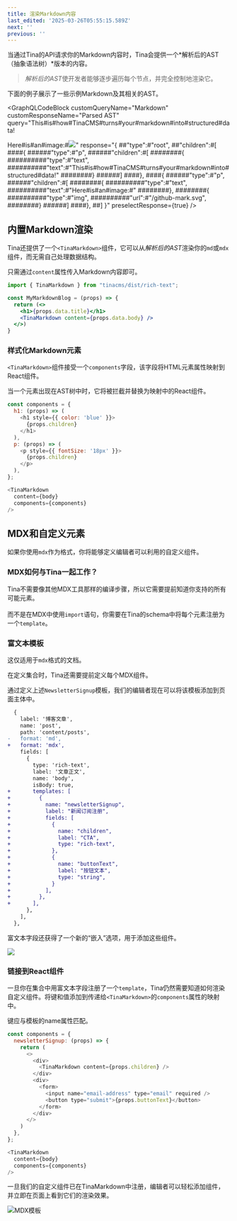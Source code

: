 ```yaml
---
title: 渲染Markdown内容
last_edited: '2025-03-26T05:55:15.589Z'
next: ''
previous: ''
---
```


当通过Tina的API请求你的Markdown内容时，Tina会提供一个*解析后的AST（抽象语法树）*版本的内容。

> *解析后的AST*使开发者能够逐步遍历每个节点，并完全控制地渲染它。

下面的例子展示了一些示例Markdown及其相关的AST。

<GraphQLCodeBlock
  customQueryName="Markdown"
  customResponseName="Parsed AST"
  query="This#is#how#TinaCMS#turns#your#markdown#into#structured#data!

  Here#is#an#image:#![](/github-mark.svg)"
  response="{
  ##&#x22;type&#x22;:#&#x22;root&#x22;,
  ##&#x22;children&#x22;:#[
  ####{
  ######&#x22;type&#x22;:#&#x22;p&#x22;,
  ######&#x22;children&#x22;:#[
  ########{
  ##########&#x22;type&#x22;:#&#x22;text&#x22;,
  ##########&#x22;text&#x22;:#&#x22;This#is#how#TinaCMS#turns#your#markdown#into#structured#data!&#x22;
  ########}
  ######]
  ####},
  ####{
  ######&#x22;type&#x22;:#&#x22;p&#x22;,
  ######&#x22;children&#x22;:#[
  ########{
  ##########&#x22;type&#x22;:#&#x22;text&#x22;,
  ##########&#x22;text&#x22;:#&#x22;Here#is#an#image:#&#x22;
  ########},
  ########{
  ##########&#x22;type&#x22;:#&#x22;img&#x22;,
  ##########&#x22;url&#x22;:#&#x22;/github-mark.svg&#x22;,
  ########}
  ######]
  ####},
  ##]
  }"
  preselectResponse={true}
/>

## 内置Markdown渲染

Tina还提供了一个`<TinaMarkdown>`组件，它可以从*解析后的AST*渲染你的`md`或`mdx`组件，而无需自己处理数据结构。

只需通过`content`属性传入Markdown内容即可。

```jsx
import { TinaMarkdown } from "tinacms/dist/rich-text";

const MyMarkdownBlog = (props) => {
  return (<>
    <h1>{props.data.title}</h1>
    <TinaMarkdown content={props.data.body} />
  </>)
}
```

### 样式化Markdown元素

`<TinaMarkdown>`组件接受一个`components`字段，该字段将HTML元素属性映射到React组件。

当一个元素出现在AST树中时，它将被拦截并替换为映射中的React组件。

```javascript
const components = {
  h1: (props) => (
    <h1 style={{ color: 'blue' }}>
      {props.children}
    </h1>
  ),
  p: (props) => (
    <p style={{ fontSize: '18px' }}>
      {props.children}
    </p>
  ),
};

<TinaMarkdown
  content={body}
  components={components}
/>
```

## MDX和自定义元素

如果你使用`mdx`作为格式，你将能够定义编辑者可以利用的自定义组件。

### MDX如何与Tina一起工作？

Tina不需要像其他MDX工具那样的编译步骤，所以它需要提前知道你支持的所有可能元素。\
\
而不是在MDX中使用`import`语句，你需要在Tina的schema中将每个元素注册为一个`template`。

### 富文本模板

这仅适用于`mdx`格式的文档。

在定义集合时，Tina还需要提前定义每个MDX组件。

通过定义上述`NewsletterSignup`模板，我们的编辑者现在可以将该模板添加到页面主体中。

```diff
  {
    label: '博客文章',
    name: 'post',
    path: 'content/posts',
-   format: 'md',
+   format: 'mdx',
    fields: [
      {
        type: 'rich-text',
        label: '文章正文',
        name: 'body',
        isBody: true,
+       templates: [
+         {
+           name: "newsletterSignup",
+           label: "新闻订阅注册",
+           fields: [
+             {
+               name: "children",
+               label: "CTA",
+               type: "rich-text",
+             },
+             {
+               name: "buttonText",
+               label: "按钮文本",
+               type: "string",
+             }
+           ],
+         },
+       ],
      },
    ],
  },
```

富文本字段还获得了一个新的“嵌入”选项，用于添加这些组件。

![](/img/docs/reference/SCR-20250314-oprm.png)

### 链接到React组件

一旦你在集合中用富文本字段注册了一个`template`，Tina仍然需要知道如何渲染自定义组件。将键和值添加到传递给`<TinaMarkdown>`的`components`属性的映射中。

键应与模板的name属性匹配。

```javascript
const components = {
  newsletterSignup: (props) => {
    return (
      <>
        <div>
          <TinaMarkdown content={props.children} />
        </div>
        <div>
          <form>
            <input name="email-address" type="email" required />
            <button type="submit">{props.buttonText}</button>
          </form>
        </div>
      </>
    )
  },
};

<TinaMarkdown
  content={body}
  components={components}
/>
```

一旦我们的自定义组件已在TinaMarkdown中注册，编辑者可以轻松添加组件，并立即在页面上看到它们的渲染效果。

![MDX模板](/img/docs/editing-md/embed-in-md.png)